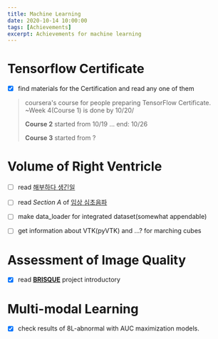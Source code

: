 ```yaml
---
title: Machine Learning
date: 2020-10-14 10:00:00
tags: [Achievements]
excerpt: Achievements for machine learning
---
```


# Tensorflow Certificate

- [x] find materials for the Certification and read any one of them

> coursera's course for people preparing TensorFlow Certificate. ~Week 4(Course 1) is done by 10/20/
>
> __Course 2__ started from 10/19 ... end: 10/26
>
> __Course 3__ started from ? 

# Volume of Right Ventricle

- [ ] read [해부하다 생긴일](/todo/#further-readings)

- [ ] read _Section A_ of [임상 심초음파](/todo/#further-readings)

- [ ] make data_loader for integrated dataset(somewhat appendable)

- [ ] get information about VTK(pyVTK) and ...? for marching cubes

# Assessment of Image Quality

- [x] read [__BRISQUE__](https://www.learnopencv.com/image-quality-assessment-brisque/) project introductory

# Multi-modal Learning

- [x] check results of 8L-abnormal with AUC maximization models.